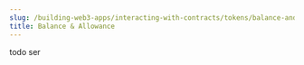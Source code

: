 ---
slug: /building-web3-apps/interacting-with-contracts/tokens/balance-and-allowance
title: Balance & Allowance
---

todo ser
